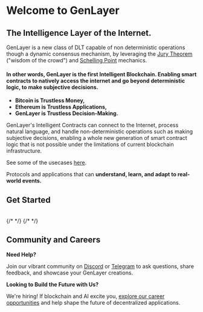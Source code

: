 
# Welcome to GenLayer 
## The Intelligence Layer of the Internet. 

GenLayer is a new class of DLT capable of non deterministic operations though a dynamic consensus mechanism, by leveraging the [Jury Theorem](https://en.wikipedia.org/wiki/Condorcet%27s_jury_theorem) ("wisdom of the crowd") and [Schelling Point](https://en.wikipedia.org/wiki/Focal_point_(game_theory)) mechanics.


#### In other words, GenLayer is the first Intelligent Blockchain. Enabling smart contracts to natively access the internet and go beyond deterministic logic, to make subjective decisions.

- **Bitcoin is Trustless Money,**<br />
- **Ethereum is Trustless Applications,**<br />
- **GenLayer is Trustless Decision-Making.**

GenLayer's Intelligent Contracts can connect to the Internet, process natural language, and handle non-deterministic operations such as making subjective decisions, enabling a whole new generation of smart contract logic that is not possible under the limitations of current blockchain infrastructure.

See some of the usecases [here](/understand-genlayer-protocol/typical-use-cases).

Protocols and applications that can **understand, learn, and adapt to real-world events.**

## Get Started
<br/>
<div style={{ display: 'grid', gridTemplateColumns: 'repeat(2, minmax(0, 1fr))', gap: '1rem' }}>
  <CustomCard
    arrow
    title="Discover the Protocol"
    description="An introduction to GenLayer and its core functionalities. Learn what sets GenLayer apart."
    href="/about-genlayer"
  />
  {/* <CustomCard
    arrow
    title="For Holders"
    description="Step-by-step guides to building Intelligent Contracts using the Python-based GenLayer SDK.
"
    href="/users"
  /> */}
  <CustomCard
    arrow
    title="For Developers"
    description="Step-by-step guides to building Intelligent Contracts using the Python-based GenLayer SDK."
    href="/developers"
  />
  {/* <CustomCard
    arrow
    title="For Contributors"
    description="Help in the mission to build the future of AI-powered smart contracts."
    href="/contributors"
  /> */}
  <CustomCard
    arrow
    title="For Validators"
    description="Detailed instructions on running validator nodes and actively participating in the GenLayer network."
    href="/validators"
  />
</div>




## Community and Careers
**Need Help?**

Join our vibrant community on [Discord](https://discord.gg/8Jm4v89VAu) or [Telegram](https://t.me/genlayer) to ask questions, share feedback, and showcase your GenLayer creations.

**Looking to Build the Future with Us?**

We're hiring! If blockchain and AI excite you, [explore our career opportunities](https://apply.workable.com/yeager-dot-a-i/) and help shape the future of decentralized applications.
